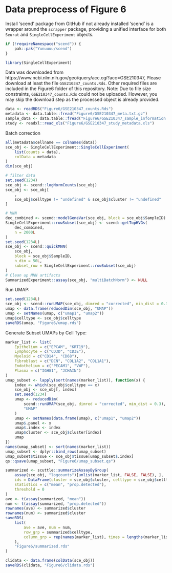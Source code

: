 # Data preprocess of Figure 6

Install 'scend' package from GitHub if not already installed 'scend' is a
wrapper around the `scrapper` package, providing a unified interface for both
`Seurat` and `SingleCellExperiment` objects.
```r
if (!requireNamespace("scend")) {
    pak::pak("Yunuuuu/scend")
}
```

```r
library(SingleCellExperiment)
```

Data was downloaded from
https://www.ncbi.nlm.nih.gov/geo/query/acc.cgi?acc=GSE210347, Please download at
least the file `GSE210347_counts.Rds`. Other required files are included in the
Figure6 folder of this repository. Note: Due to file size constraints,
`GSE210347_counts.Rds` could not be uploaded. However, you may skip the download
step as the processed object is already provided.

```r
data <- readRDS("Figure6/GSE210347_counts.Rds")
metadata <- data.table::fread("Figure6/GSE210347_meta.txt.gz")
sample_data <- data.table::fread("Figure6/GSE210347_sample_information.txt.gz")
study <- readxl::read_xls("Figure6/GSE210347_study_metadata.xls")
```

Batch correction
```r
all(metadata$cellname == colnames(data))
sce_obj <- SingleCellExperiment::SingleCellExperiment(
    list(counts = data),
    colData = metadata
)
dim(sce_obj)

# filter data
set.seed(1234)
sce_obj <- scend::logNormCounts(sce_obj)
sce_obj <- sce_obj[
    ,
    sce_obj$celltype != "undefined" & sce_obj$cluster != "undefined"
]

# MNN
dec_combined <- scend::modelGeneVar(sce_obj, block = sce_obj$SampleID)
SingleCellExperiment::rowSubset(sce_obj) <- scend::getTopHVGs(
    dec_combined,
    n = 2000L
)
set.seed(1234L)
sce_obj <- scend::quickMNN(
    sce_obj,
    block = sce_obj$SampleID,
    n_dim = 50L,
    subset_row = SingleCellExperiment::rowSubset(sce_obj)
)
# Clean up MNN artifacts
SummarizedExperiment::assay(sce_obj, "multiBatchNorm") <- NULL
```

Run UMAP:
```r
set.seed(1234L)
sce_obj <- scend::runUMAP(sce_obj, dimred = "corrected", min_dist = 0.3)
umap <- data.frame(reducedDim(sce_obj, "UMAP"))
umap <- setNames(umap, c("umap1", "umap2"))
umap$celltype <- sce_obj$celltype
saveRDS(umap, "Figure6/umap.rds")
```

Generate Subset UMAPs by Cell Type:
```r
marker_list <- list(
    Epithelium = c("EPCAM", "KRT19"),
    Lymphocyte = c("CD3D", "CD3E"),
    Myeloid = c("CD14", "CD68"),
    Fibroblast = c("DCN", "COL1A2", "COL1A1"),
    Endothelium = c("PECAM1", "VWF"),
    Plasma = c("IGHG1", "JCHAIN")
)
umap_subset <- lapply(sort(names(marker_list)), function(x) {
    index <- which(sce_obj$celltype == x)
    sce_obj <- sce_obj[, index]
    set.seed(1234)
    umap <- reducedDim(
        scend::runUMAP(sce_obj, dimred = "corrected", min_dist = 0.3),
        "UMAP"
    )
    umap <- setNames(data.frame(umap), c("umap1", "umap2"))
    umap$.panel <- x
    umap$.index <- index
    umap$cluster <- sce_obj$cluster[index]
    umap
})
names(umap_subset) <- sort(names(marker_list))
umap_subset <- dplyr::bind_rows(umap_subset)
umap_subset$tissue <- sce_obj$tissue[umap_subset$.index]
qs::qsave(umap_subset, "Figure6/umap_subset.qs")
```

```r
summarized <- scuttle::summarizeAssayByGroup(
    assay(sce_obj, "logcounts")[unlist(marker_list, FALSE, FALSE), ],
    ids = DataFrame(cluster = sce_obj$cluster, celltype = sce_obj$celltype),
    statistics = c("mean", "prop.detected"),
    threshold = 0
)
ave <- t(assay(summarized, "mean"))
num <- t(assay(summarized, "prop.detected"))
rownames(ave) <- summarized$cluster
rownames(num) <- summarized$cluster
saveRDS(
    list(
        ave = ave, num = num,
        row_grp = summarized$celltype,
        column_grp = rep(names(marker_list), times = lengths(marker_list))
    ),
    "Figure6/summarized.rds"
)
```

```r
clidata <- data.frame(colData(sce_obj))
saveRDS(clidata, "Figure6/clidata.rds")
```
